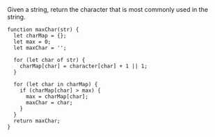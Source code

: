 <span className="instructions">
  Given a string, return the character that is most commonly used in the string.
</span>

```
function maxChar(str) {
  let charMap = {};
  let max = 0;
  let maxChar = '';

  for (let char of str) {
    charMap[char] = character[char] + 1 || 1;
  }

  for (let char in charMap) {
    if (charMap[char] > max) {
      max = charMap[char];
      maxChar = char;
    }
  }
  return maxChar;
}
```
